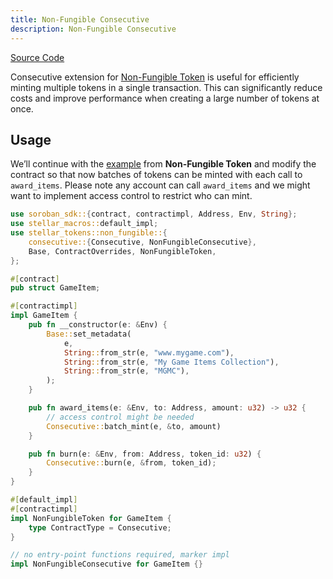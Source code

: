 ```yaml
---
title: Non-Fungible Consecutive
description: Non-Fungible Consecutive
---
```


[Source Code](https://github.com/OpenZeppelin/stellar-contracts/tree/main/packages/tokens/src/non-fungible/extensions/consecutive)

Consecutive extension for [Non-Fungible Token](tokens/non-fungible/non-fungible.adoc) is useful
for efficiently minting multiple tokens in a single transaction. This can significantly
reduce costs and improve performance when creating a large number of tokens at once.

## Usage

We’ll continue with the [example](tokens/non-fungible/non-fungible.adoc#usage) from **Non-Fungible Token**
and modify the contract so that now batches of tokens can be minted with each call
to `award_items`. Please note any account can call `award_items` and we might want to
implement access control to restrict who can mint.

```rust
use soroban_sdk::{contract, contractimpl, Address, Env, String};
use stellar_macros::default_impl;
use stellar_tokens::non_fungible::{
    consecutive::{Consecutive, NonFungibleConsecutive},
    Base, ContractOverrides, NonFungibleToken,
};

#[contract]
pub struct GameItem;

#[contractimpl]
impl GameItem {
    pub fn __constructor(e: &Env) {
        Base::set_metadata(
            e,
            String::from_str(e, "www.mygame.com"),
            String::from_str(e, "My Game Items Collection"),
            String::from_str(e, "MGMC"),
        );
    }

    pub fn award_items(e: &Env, to: Address, amount: u32) -> u32 {
        // access control might be needed
        Consecutive::batch_mint(e, &to, amount)
    }

    pub fn burn(e: &Env, from: Address, token_id: u32) {
        Consecutive::burn(e, &from, token_id);
    }
}

#[default_impl]
#[contractimpl]
impl NonFungibleToken for GameItem {
    type ContractType = Consecutive;
}

// no entry-point functions required, marker impl
impl NonFungibleConsecutive for GameItem {}
```

